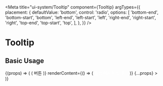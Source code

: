 
<Meta
  title="ui-system/Tooltip"
  component={Tooltip}
  argTypes={{
    placement: {
      defaultValue: 'bottom',
      control: 'radio',
      options: [
        'bottom-end',
        'bottom-start',
        'bottom',
        'left-end',
        'left-start',
        'left',
        'right-end',
        'right-start',
        'right',
        'top-end',
        'top-start',
        'top',
      ],
    },
  }}
/>


# Tooltip

## Basic Usage

<Canvas>
  <Story name="Basic Usage">
    {(props) => (
      <Box p={100}>
        <Tooltip
          bg="black"
          opened={true}
          renderOpener={() => (
            <ContainedButton kind="cta" size="lg">
              버튼
            </ContainedButton>
          )}
          renderContent={() => (
            <Font type="heading-16-medium" color="white">
              툴팁 메시지입니다.
            </Font>
          )}
          {...props}
        ></Tooltip>
      </Box>
    )}
  </Story>
</Canvas>

<ArgsTable story="Basic Usage" />
